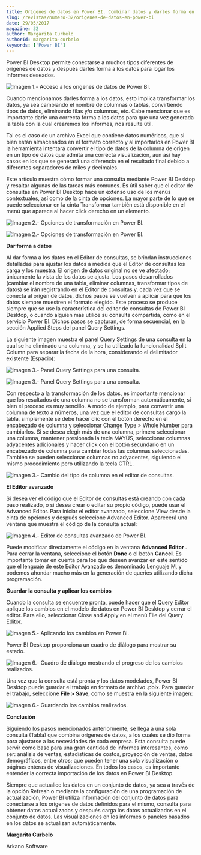 ```yaml
---
title: Orígenes de datos en Power BI. Combinar datos y darles forma en Power BI Desktop
slug: /revistas/numero-32/origenes-de-datos-en-power-bi
date: 29/05/2017
magazine: 32
author: Margarita Curbelo
authorId: margarita-curbelo
keywords: ['Power BI']
---
```






Power BI Desktop permite conectarse a muchos tipos diferentes de orígenes de datos y después darles forma a los datos para logar los informes deseados.

![Imagen 1.- Acceso a los orígenes de datos de Power BI.](../../../images/numero32/origenes-de-datos-en-power-bi/image1.png)

Cuando mencionamos darles forma a los datos, esto implica transformar los datos, ya sea cambiando el nombre de columnas o tablas, convirtiendo tipos de datos, eliminando filas y/o columnas, etc. Cabe mencionar que es importante darle una correcta forma a los datos para que una vez generada la tabla con la cual crearemos los informes, nos resulte útil.

Tal es el caso de un archivo Excel que contiene datos numéricos, que si bien están almacenados en el formato correcto y al importarlos en Power BI la herramienta intentará convertir el tipo de datos de la columna de origen en un tipo de datos que admita una correcta visualización, aun así hay casos en los que se generará una diferencia en el resultado final debido a diferentes separadores de miles y decimales.

Este artículo muestra cómo formar una consulta mediante Power BI Desktop y resaltar algunas de las tareas más comunes. Es útil saber que el editor de consultas en Power BI Desktop hace un extenso uso de los menús contextuales, así como de la cinta de opciones. La mayor parte de lo que se puede seleccionar en la cinta Transformar también está disponible en el menú que aparece al hacer click derecho en un elemento.

![Imagen 2.- Opciones de transformación en Power BI.](../../../images/numero32/origenes-de-datos-en-power-bi/image2.png)

![Imagen 2.- Opciones de transformación en Power BI.](../../../images/numero32/origenes-de-datos-en-power-bi/image3.png)

**Dar forma a datos**

Al dar forma a los datos en el Editor de consultas, se brindan instrucciones detalladas para ajustar los datos a medida que el Editor de consultas los carga y los muestra. El origen de datos original no se ve afectado; únicamente la vista de los datos se ajusta. Los pasos desarrollados (cambiar el nombre de una tabla, eliminar columnas, transformar tipos de datos) se irán registrando en el Editor de consultas y, cada vez que se conecta al origen de datos, dichos pasos se vuelven a aplicar para que los datos siempre muestren el formato elegido. Este proceso se produce siempre que se use la característica del editor de consultas de Power BI Desktop, o cuando alguien más utilice su consulta compartida, como en el servicio Power BI. Dichos pasos se capturan, de forma secuencial, en la sección Applied Steps del panel Query Settings.

La siguiente imagen muestra el panel Query Settings de una consulta en la cual se ha eliminado una columna, y se ha utilizado la funcionalidad Split Column para separar la fecha de la hora, considerando el delimitador existente (Espacio):

![Imagen 3.- Panel Query Settings para una consulta.](../../../images/numero32/origenes-de-datos-en-power-bi/image4.png)

![Imagen 3.- Panel Query Settings para una consulta.](../../../images/numero32/origenes-de-datos-en-power-bi/image5.png)

Con respecto a la transformación de los datos, es importante mencionar que los resultados de una columna no se transforman automáticamente, si bien el proceso es muy sencillo. A modo de ejemplo, para convertir una columna de texto a números, una vez que el editor de consultas cargó la tabla, simplemente se debe hacer clic con el botón derecho en el encabezado de columna y seleccionar Change Type &gt; Whole Number para cambiarlos. Si se desea elegir más de una columna, primero seleccionar una columna, mantener presionada la tecla MAYÚS, seleccionar columnas adyacentes adicionales y hacer click con el botón secundario en un encabezado de columna para cambiar todas las columnas seleccionadas. También se pueden seleccionar columnas no adyacentes, siguiendo el mismo procedimiento pero utilizando la tecla CTRL.

![Imagen 3.- Cambio del tipo de columna en el editor de consultas.](../../../images/numero32/origenes-de-datos-en-power-bi/image6.png)

**El Editor avanzado**

Si desea ver el código que el Editor de consultas está creando con cada paso realizado, o si desea crear o editar su propio código, puede usar el Advanced Editor. Para iniciar el editor avanzado, seleccione View desde la cinta de opciones y después seleccione Advanced Editor. Aparecerá una ventana que muestra el código de la consulta actual:

![Imagen 4.- Editor de consultas avanzado de Power BI.](../../../images/numero32/origenes-de-datos-en-power-bi/image7.png)

Puede modificar directamente el código en la ventana **Advanced Editor** . Para cerrar la ventana, seleccione el botón **Done** o el botón **Cancel**. Es importante tomar en cuenta para los que deseen avanzar en este sentido que el lenguaje de este Editor Avanzado es denominado Lenguaje M, y podemos ahondar mucho más en la generación de queries utilizando dicha programación.

**Guardar la consulta y aplicar los cambios**

Cuando la consulta se encuentre pronta, puede hacer que el Query Editor aplique los cambios en el modelo de datos en Power BI Desktop y cerrar el editor. Para ello, seleccionar Close and Apply en el menú File del Query Editor.

![Imagen 5.- Aplicando los cambios en Power BI.](../../../images/numero32/origenes-de-datos-en-power-bi/image8.png)

Power BI Desktop proporciona un cuadro de diálogo para mostrar su estado.

![Imagen 6.- Cuadro de diálogo mostrando el progreso de los cambios realizados.](../../../images/numero32/origenes-de-datos-en-power-bi/image9.png)

Una vez que la consulta está pronta y los datos modelados, Power BI Desktop puede guardar el trabajo en formato de archivo .pbix. Para guardar el trabajo, seleccione **File &gt; Save**, como se muestra en la siguiente imagen:

![Imagen 6.- Guardando los cambios realizados.](../../../images/numero32/origenes-de-datos-en-power-bi/image10.png)

**Conclusión**

Siguiendo los pasos mencionados anteriormente, se llega a una sola consulta (Tabla) que combina orígenes de datos, a los cuales se dio forma para ajustarse a las necesidades de cada empresa. Esta consulta puede servir como base para una gran cantidad de informes interesantes, como ser: análisis de ventas, estadísticas de costos, proyección de ventas, datos demográficos, entre otros; que pueden tener una sola visualización o páginas enteras de visualizaciones. En todos los casos, es importante entender la correcta importación de los datos en Power BI Desktop.

Siempre que actualice los datos en un conjunto de datos, ya sea a través de la opción Refresh o mediante la configuración de una programación de actualización, Power BI utiliza información del conjunto de datos para conectarse a los orígenes de datos definidos para el mismo, consulta para obtener datos actualizados y después carga los datos actualizados en el conjunto de datos. Las visualizaciones en los informes o paneles basados en los datos se actualizan automáticamente.



**Margarita Curbelo**

Arkano Software​

